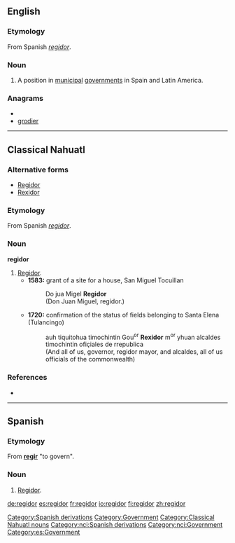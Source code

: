 ==English==
{{wikipedia}}
===Etymology===
From Spanish ''[[regidor#Spanish|regidor]]''.
===Noun===
{{en-noun|pl2=regidores}}

# A position in [[municipal]] [[government]]s in Spain and Latin America.

===Anagrams===
* {{alphagram|degiorr}}
* [[grodier#English|grodier]]

[[Category:Spanish derivations]]
[[Category:Government]]
----
==Classical Nahuatl==
===Alternative forms===
*[[Regidor]]
*[[Rexidor]]
===Etymology===
From Spanish ''[[regidor#Spanish|regidor]]''.
===Noun===
'''regidor'''

# [[regidor#English|Regidor]].
#*'''1583:''' grant of a site for a house, San Miguel Tocuillan
#*:Do jua Migel '''Regidor'''
#*:(Don Juan Miguel, regidor.)
#*'''1720:''' confirmation of the status of fields belonging to Santa Elena (Tulancingo)
#*:auh tiquitohua timochintin Gou<sup>or</sup> '''Rexidor''' m<sup>or</sup> yhuan alcaldes timochintin ofiçiales de rrepublica
#*:(And all of us, governor, regidor mayor, and alcaldes, all of us officials of the commonwealth)
===References===
*{{reference-book |author=Lockhart, James |year=1991 |title=Nahuas and Spaniards: Postconquest Central Mexican History and Philology |location=Stanford |publisher=Stanford University Press |pages=pp. 74, 104}}
[[Category:Classical Nahuatl nouns]]
[[Category:nci:Spanish derivations]]
[[Category:nci:Government]]
----
==Spanish==
===Etymology===
From '''[[regir]]''' "to govern".
===Noun===
{{es-noun-m|pl=regidores}}

# [[regidor#English|Regidor]].

[[Category:es:Government]]

[[de:regidor]]
[[es:regidor]]
[[fr:regidor]]
[[io:regidor]]
[[fi:regidor]]
[[zh:regidor]]